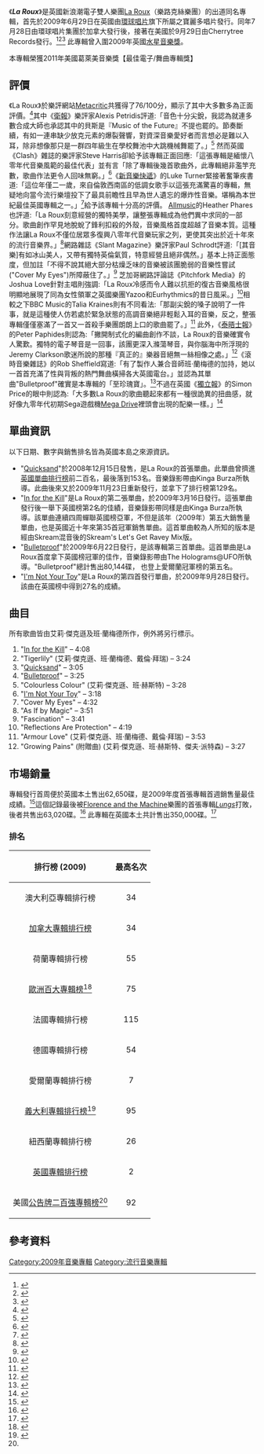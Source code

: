 {{Infobox album <!-- See Wikipedia:WikiProject Albums -->
| Name        = La Roux
| Type        = studio
| Artist      = [[La_Roux|La Roux]]
| Cover       = <!-- 檔案不存在 LAROUXALBUM.jpg -->
| Released    = 2009年6月29日
| Recorded    = 2008年–2009年；<br>Elfin錄音工作室<br><small>(特丁頓, [[倫敦|倫敦]], 英格蘭)</small> <br> RAK錄音室、Westpoint錄音室<br><small>(倫敦, 英國)</small>
| Genre       = 流行電子樂、[[新浪潮電子|新浪潮電子]]
| Length      = 46:26
| Label       = [[環球唱片|Polydor]]
| Producer    = 艾莉‧傑克遜、班‧蘭梅德
| Last album  = 
| This album  = '''''La Roux'''''<br>(2009)
| Next album  = 
| Misc        = {{Singles
  | Name          = [[La_Roux|La Roux]]
  | Type          = studio
  | Single 1      = [[Quicksand_(La_Roux_song)|Quicksand]]
  | Single 1 date = 2008年12月26日
  | Single 2      = [[In_for_the_Kill_(song)|In for the Kill]]
  | Single 2 date = 2009年3月16日
  | Single 3      = [[Bulletproof_(La_Roux_song)|Bulletproof]]
  | Single 3 date =2009年6月22日
  | Single 4      = [[I'm_Not_Your_Toy|I'm Not Your Toy]]
  | Single 4 date = 2009年9月28日
  }}
}}

《'''''La Roux'''''》是英國新浪潮電子雙人樂團[[La_Roux|La Roux]]（樂路克絲樂團）的出道同名專輯，首先於2009年6月29日在英國由[[環球唱片|環球唱片]]旗下所屬之寶麗多唱片發行。同年7月28日由環球唱片集團於加拿大發行後，接著在美國於9月29日由Cherrytree Records發行。<ref>{{cite web |url=http://news.bbc.co.uk/newsbeat/hi/music/newsid_7989000/7989289.stm |title=La Roux album details confirmed |work=''[[BBC_News|BBC News]]'' |publisher=[[BBC_Online|BBC Online]] |date=8 April 2009 |accessdate=8 April 2009 |archive-date=2012-07-09 |archive-url=https://www.webcitation.org/6922eFVnC?url=http://news.bbc.co.uk/newsbeat/hi/music/newsid_7989000/7989289.stm |dead-url=no }}</ref><ref>{{cite web |url=http://www.nme.com/news/la-roux/43950 |title=La Roux announces debut album's tracklisting – exclusive |work=[[NME|NME]] |date=8 April 2009 |accessdate=8 April 2009 |archive-date=2012-07-09 |archive-url=https://www.webcitation.org/6922fCSBJ?url=http://www.nme.com/news/la-roux/43950 |dead-url=no }}</ref><ref>{{cite web |url=http://latimesblogs.latimes.com/music_blog/2009/07/la-roux-talks-faking-it-the-joys-of-distortion-and-seeing-your-name-in-lights.html |title=La Roux talks faking it, the joys of distortion and your name in lights |work=[[Los_Angeles_Times|Los Angeles Times]] |date=24 July 2009 |accessdate=27 July 2009 |archive-date=2016-03-08 |archive-url=https://web.archive.org/web/20160308024953/http://latimesblogs.latimes.com/music_blog/2009/07/la-roux-talks-faking-it-the-joys-of-distortion-and-seeing-your-name-in-lights.html |dead-url=no }}</ref> 此專輯曾入圍2009年英國[[水星音樂獎|水星音樂獎]]。

本專輯榮獲2011年美國葛萊美音樂獎【最佳電子/舞曲專輯獎】

==評價==
《La Roux》於樂評網站[[Metacritic|Metacritic]]共獲得了76/100分，顯示了其中大多數多為正面評價。<ref>{{cite web |url=http://www.metacritic.com/music/artists/laroux/laroux |title=La Roux reviews at Metacritic.com |work=''[[Metacritic|Metacritic]]'' |accessdate=16 May 2010 |archive-date=2012-07-09 |archive-url=https://www.webcitation.org/6922gqYN3?url=http://www.metacritic.com/music/la-roux |dead-url=no }}</ref>其中《[[衛報|衛報]]》樂評家Alexis Petridis評道:「音色十分尖銳，我認為就連多數合成大師也承認其中的貝斯是『Music of the Future』不提也罷的。節奏斷續，有如一連串缺少放克元素的爆裂聲響，對資深音樂愛好者而言想必是難以入耳，除非想像那只是一群四年級生在學校舞池中大跳機械舞罷了。」<ref name="The Guardian review">{{cite web |last=Petrides |first=Alexis |url=http://www.guardian.co.uk/music/2009/jun/26/la-roux |title=La Roux: La Roux |work=[[The_Guardian|The Guardian]] |publisher=[[guardian.co.uk|guardian.co.uk]] |date=26 June 2009 |accessdate=28 June 2009 |archive-date=2012-07-09 |archive-url=https://www.webcitation.org/6922hUjZn?url=http://www.guardian.co.uk/music/2009/jun/26/la-roux |dead-url=no }}</ref> 然而英國《Clash》雜誌的樂評家Steve Harris卻給予該專輯正面回應:「這張專輯是緬懷八零年代音樂風範的最佳代表」並有言「除了專輯後幾首歌曲外，此專輯絕非濫竽充數，歌曲作法更令人回味無窮。」<ref name="Clash Music review">{{cite web |last=Harris |first=Steve |url=http://www.clashmusic.com/reviews/la-roux-la-roux |title=La Roux – La Roux |work=[[Clash_(magazine)|Clash]] |date=10 June 2009 |accessdate=25 June 2009 |archive-date=2012-07-09 |archive-url=https://www.webcitation.org/6922ibINW?url=http://www.clashmusic.com/reviews/la-roux-la-roux |dead-url=no }}</ref>《[[新音樂快遞|新音樂快遞]]》的Luke Turner緊接著奮筆疾書道:「這位年僅二一歲，來自倫敦西南區的低調女歌手以這張充滿驚喜的專輯，無疑地向當今流行樂壇投下了最具前瞻性且早為世人遺忘的爆炸性音樂。堪稱為本世紀最佳英國專輯之一。」<ref name="NME review">{{cite web |last=Turner |first=Luke |url=http://www.nme.com/reviews/la-roux/10596 |title=Album Review: La Roux – 'La Roux' |work=[[NME|NME]] |date=23 June 2009 |accessdate=30 June 2009 |archive-date=2012-07-09 |archive-url=https://www.webcitation.org/6922jJJzY?url=http://www.nme.com/reviews/la-roux/10596 |dead-url=no }}</ref>給予該專輯十分高的評價。 [[Allmusic|Allmusic]]的Heather Phares也評道:「La Roux刻意經營的獨特美學，讓整張專輯成為他們異中求同的一部分。歌曲創作罕見地脫蛻了鋒利扣殺的外殼，音樂風格首度超越了音樂本質。這種作法讓La Roux不僅位居眾多復興八零年代音樂玩家之列，更使其突出於近十年來的流行音樂界。」<ref name="Allmusic review">{{cite web |last=Phares |first=Heather |url=http://www.allmusic.com/album/la-roux-r1567159 |title=La Roux > Overview |work=''[[Allmusic|Allmusic]]'' |accessdate=1 September 2009 |archive-date=2012-03-21 |archive-url=https://web.archive.org/web/20120321094833/http://www.allmusic.com/album/la-roux-r1567159 |dead-url=no }}</ref>網路雜誌《Slant Magazine》樂評家Paul Schrodt評道:「[其音樂]有如冰山美人，又帶有獨特英倫氣質，特意經營且絕非偶然。」基本上持正面態度，但加註「不得不說其絕大部分枯燥乏味的音樂被該團脆弱的音樂性嘗試("Cover My Eyes")所障蔽住了。」<ref name="Slant Magazine review">{{cite web |last=Schrodt |first=Paul |url=http://www.slantmagazine.com/music/music_review.asp?ID=1807 |title=La Roux: La Roux |work=''[[Slant_Magazine|Slant Magazine]]'' |date=29 July 2009 |accessdate=8 September 2009 |deadurl=yes |archiveurl=https://web.archive.org/web/20090901125907/http://www.slantmagazine.com/music/music_review.asp?ID=1807 |archivedate=2009年9月1日 }}</ref> 芝加哥網路評論誌《Pitchfork Media》的Joshua Love針對主唱則強調:「La Roux冷感而令人難以抗拒的復古音樂風格很明顯地展現了同為女性領軍之英國樂團Yazoo和Eurhythmics的昔日風采。」<ref name="Pitchfork review">{{cite web |last=Love |first=Joshua |url=http://pitchfork.com/reviews/albums/13181-la-roux/ |title=Album Reviews: La Roux: La Roux |work=''[[Pitchfork_Media|Pitchfork Media]]'' |date=18 September 2009 |accessdate=7 November 2009 |archive-date=2012-07-09 |archive-url=https://www.webcitation.org/6922lYzvr?url=http://pitchfork.com/reviews/albums/13181-la-roux/ |dead-url=no }}</ref>相較之下BBC Music的Talia Kraines則有不同看法:「那副尖銳的嗓子說明了一件事，就是這種使人仿若處於緊急狀態的高調音樂絕非輕鬆入耳的音樂，反之，整張專輯僅僅塞滿了一首又一首殺手樂團朗朗上口的歌曲罷了。」<ref name="BBC Music review">{{cite web |last=Kraines |first=Talia |title=Review of La Roux – La Roux |url=http://www.bbc.co.uk/music/reviews/q9f9 |work=''[[BBC_Music|BBC Music]]'' |publisher=[[BBC_Online|BBC Online]] |date=22 June 2009 |accessdate=28 June 2009 |archive-date=2012-07-09 |archive-url=https://www.webcitation.org/6922m95O7?url=http://www.bbc.co.uk/music/reviews/q9f9 |dead-url=no }}</ref> 此外，《[[泰晤士報|泰晤士報]]》的Peter Paphides則認為:「撇開制式化的編曲創作不談，La Roux的音樂確實令人驚歎。獨特的電子琴音是一回事，該團更深入滌蕩琴音，與你腦海中所浮現的Jeremy Clarkson歌迷所說的那種『真正的』樂器音絕無一絲相像之處。」<ref name="The Times review">{{cite web |last=Paphides |first=Pete |url=http://entertainment.timesonline.co.uk/tol/arts_and_entertainment/music/cd_reviews/article6578062.ece |title=La Roux: La Roux |work=[[The_Times|The Times]] |date=25 June 2009 |accessdate=28 June 2009 |archive-date=2011-06-15 |archive-url=https://web.archive.org/web/20110615064557/http://entertainment.timesonline.co.uk/tol/arts_and_entertainment/music/cd_reviews/article6578062.ece |dead-url=no }}</ref>《滾時音樂雜誌》的Rob Sheffield寫道:「有了製作人兼合音師班‧蘭梅德的加持，她以一首首充滿了性與背叛的熱門舞曲橫掃各大英國電台。」並認為其單曲"Bulletproof"確實是本專輯的「至珍瑰寶」。<ref name="Rolling Stone review">{{cite web |last=Sheffield |first=Rob |url=http://www.rollingstone.com/artists/laroux/albums/album/30236656/review/29716078/la_roux |title=La Roux : La Roux |work=[[Rolling_Stone|Rolling Stone]] |date=28 September 2009 |accessdate=10 February 2010}}</ref>不過在英國《[[獨立報|獨立報]]》的Simon Price的眼中則認為:「大多數La Roux的歌曲聽起來都有一種很詭異的扭曲感，就好像九零年代初期Sega遊戲機[[Mega_Drive|Mega Drive]]裡頭會出現的配樂一樣。」<ref name="The Independent review">{{cite web |last=Price |first=Simon |url=http://www.independent.co.uk/arts-entertainment/music/reviews/album-la-roux-la-roux-polydor-1722841.html |title=Album: La Roux, La Roux, (Polydor) |work=[[The_Independent|The Independent]] |date=28 June 2009 |accessdate=16 May 2010 |archive-date=2020-11-14 |archive-url=https://web.archive.org/web/20201114195429/https://www.independent.co.uk/arts-entertainment/music/reviews/album-la-roux-la-roux-polydor-1722841.html |dead-url=no }}</ref>

==單曲資訊==
以下日期、數字與銷售排名皆為英國本島之來源資訊。
*"[[Quicksand_(La_Roux_song)|Quicksand]]"於2008年12月15日發售，是La Roux的首張單曲。此單曲曾擠進[[英國單曲排行榜|英國單曲排行榜]]前二百名，最後落到153名。音樂錄影帶由Kinga Burza所執導。此曲後來又於2009年11月23日重新發行，並拿下了排行榜第129名。
*"[[In_for_the_Kill_(song)|In for the Kill]]"是La Roux的第二張單曲，於2009年3月16日發行。這張單曲發行後一舉下英國榜第2名的佳績，音樂錄影帶同樣是由Kinga Burza所執導。該單曲連續四周蟬聯英國榜亞軍，不但是該年（2009年）第五大銷售量單曲，也是英國近十年來第35首冠軍銷售單曲。這首單曲較為人所知的版本是經由Skream混音後的Skream's Let's Get Ravey Mix版。
*"[[Bulletproof_(La_Roux_song)|Bulletproof]]"於2009年6月22日發行，是該專輯第三首單曲。這首單曲是La Roux首度拿下英國榜冠軍的佳作，音樂錄影帶由The Holograms@UFO所執導。"Bulletproof"總計售出80,144碟， 也登上愛爾蘭冠軍榜的第五名。
*"[[I'm_Not_Your_Toy_(La_Roux_song)|I'm Not Your Toy]]"是La Roux的第四首發行單曲，於2009年9月28日發行。該曲在英國榜中得到27名的成績。

==曲目==
所有歌曲皆由艾莉‧傑克遜及班‧蘭梅德所作，例外將另行標示。

#"[[In_for_the_Kill_(La_Roux_song)|In for the Kill]]" – 4:08
#"Tigerlily" (艾莉‧傑克遜、班‧蘭梅德、戴倫‧拜瑞) – 3:24
#"[[Quicksand_(La_Roux_song)|Quicksand]]" – 3:05
#"[[Bulletproof_(La_Roux_song)|Bulletproof]]" – 3:25
#"Colourless Colour" (艾莉‧傑克遜、班‧赫斯特) – 3:28
#"[[I'm_Not_Your_Toy|I'm Not Your Toy]]" – 3:18
#"Cover My Eyes" – 4:32
#"As If by Magic" – 3:51
#"Fascination" – 3:41
#"Reflections Are Protection" – 4:19
#"Armour Love" (艾莉‧傑克遜、班‧蘭梅德、戴倫‧拜瑞) – 3:53
#"Growing Pains" (附贈曲) (艾莉‧傑克遜、班‧赫斯特、傑夫‧派特森) – 3:27

==市場銷量==
專輯發行首周便於英國本土售出62,650碟，是2009年度首張專輯首週銷售量最佳成績。<ref>{{cite web |last=Sexton |first=Paul |url=http://www.billboard.com/#/news/michael-jackson-maintains-u-k-chart-dominance-1003990605.story |title=Michael Jackson Maintains U.K. Chart Dominance |work=[[告示牌_(雜誌)|Billboard]] |publisher=[[Nielsen_Company|Nielsen Business Media, Inc]] |date=6 July 2009 |accessdate=6 July 2009 |archive-date=2012-09-20 |archive-url=https://archive.is/20120920/http://www.billboard.com/%23/news/usher-introduces-teen-singer-justin-bieber-1003966989.story#/news/michael-jackson-maintains-u-k-chart-dominance-1003990605.story |dead-url=no }}</ref>這個記錄最後被[[Florence_and_the_Machine|Florence and the Machine]]樂團的首張專輯''[[Lungs_(album)|Lungs]]''打敗，後者共售出63,020碟。<ref>{{cite web |last=Levine |first=Nick |url=http://www.digitalspy.co.uk/music/news/a164776/jackson-holds-florence-off-albums-top-spot.html |title=Jackson holds Florence off albums top spot |work=''[[Digital_Spy|Digital Spy]]'' |date=12 July 2009 |accessdate=12 July 2009 |archive-date=2012-07-09 |archive-url=https://www.webcitation.org/6922qq3R6?url=http://www.digitalspy.co.uk/music/news/a164776/jackson-holds-florence-off-albums-top-spot.html |dead-url=no }}</ref> 此專輯在英國本土共計售出350,000碟。<ref>{{cite web |last=Balls |first=David |url=http://www.digitalspy.co.uk/music/news/a191807/simon-cowell-responds-to-la-roux-criticism.html |title=Simon Cowell responds to La Roux criticism |work=''[[Digital_Spy|Digital Spy]]'' |date=17 December 2009 |accessdate=17 December 2009 |archive-date=2012-07-09 |archive-url=https://www.webcitation.org/6922rkC9f?url=http://www.digitalspy.co.uk/music/s103/the-x-factor/news/a191807/simon-cowell-responds-to-la-roux-criticism.html |dead-url=no }}</ref>

{{col-begin}}
{{col-2}}
===排名===
{|class="wikitable sortable"
!align="center"|排行榜 (2009)
!align="center"|最高名次
|-
|澳大利亞專輯排行榜
|align="center"|34
|-
|[[加拿大專輯排行榜|加拿大專輯排行榜]]
|align="center"|34
|-
|荷蘭專輯排行榜
|align="center"|55
|-
|[[European_Top_100_Albums|歐洲百大專輯榜]]<ref name="billboard">{{cite web |url=http://www.billboard.com/#/artist/la-roux/chart-history/170748?f=305&g=Albums |title=La Roux Album & Song Chart History – Billboard 200 |work=[[告示牌_(雜誌)|Billboard]] |publisher=[[Nielsen_Company|Nielsen Business Media, Inc]] |accessdate=7 November 2009 |archive-date=2012-09-20 |archive-url=https://archive.is/20120920/http://www.billboard.com/%23/news/usher-introduces-teen-singer-justin-bieber-1003966989.story#/artist/la-roux/chart-history/170748?f=305&g=Albums |dead-url=no }}</ref>
|align="center"|75
|-
|法國專輯排行榜
|align="center"|115
|-
|德國專輯排行榜
|align="center"|54
|-
|愛爾蘭專輯排行榜
|align="center"|7
|-
|[[義大利專輯排行榜|義大利專輯排行榜]]<ref>{{cite web |url=http://www.fimi.it/classifiche_result_artisti.php?anno=2009&mese=10&id=275 |title=Artisti – Classifica settimanale dal 12-10-2009 al 18-10-2009 |language=it |work=''[[Federation_of_the_Italian_Music_Industry|Federation of the Italian Music Industry]]'' |accessdate=7 November 2009 |deadurl=yes |archiveurl=https://www.webcitation.org/6922yEBu5?url=http://www.fimi.it/classifiche_result_artisti.php?anno=2009 |archivedate=2012年7月9日 }}</ref>
|align="center"|95
|-
|紐西蘭專輯排行榜
|align="center"|26
|-
|[[英國專輯排行榜|英國專輯排行榜]]
|align="center"|2
|-
|美國[[公告牌二百強專輯榜|公告牌二百強專輯榜]]<ref name="billboard"/>
|align="center"|92
|}

==參考資料==
{{reflist}}

[[Category:2009年音樂專輯|Category:2009年音樂專輯]]
[[Category:流行音樂專輯|Category:流行音樂專輯]]